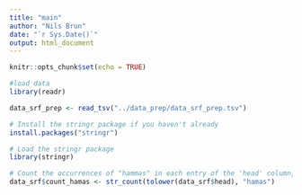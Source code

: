 ```yaml
---
title: "main"
author: "Nils Brun"
date: "`r Sys.Date()`"
output: html_document
---
```


```r
knitr::opts_chunk$set(echo = TRUE)
```

```r
#load data
library(readr)

data_srf_prep <- read_tsv("../data_prep/data_srf_prep.tsv")
```


```r
# Install the stringr package if you haven't already
install.packages("stringr")

# Load the stringr package
library(stringr)

# Count the occurrences of "hammas" in each entry of the 'head' column, case insensitive
data_srf$count_hamas <- str_count(tolower(data_srf$head), "hamas")



```







